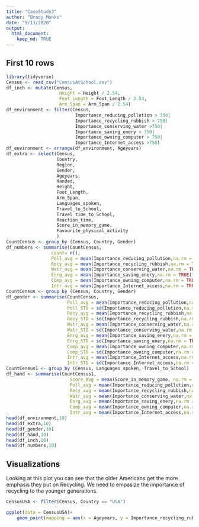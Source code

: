 ```yaml
---
title: "CaseStudy3"
author: "Brady Monks"
date: "9/13/2020"
output: 
  html_document:
    keep_md: TRUE
---
```



## First 10 rows


```r
library(tidyverse)
Census <- read_csv("CensusAtSchool.csv")
df_inch <- mutate(Census,
                    Height = Height / 2.54, 
                    Foot_Length = Foot_Length / 2.54,
                    Arm_Span = Arm_Span / 2.54)
df_environment <- filter(Census, 
                          Importance_reducing_pollution > 750|
                          Importance_recycling_rubbish > 750|
                          Importance_conserving_water >750|
                          Importance_saving_enery > 750|
                          Importance_owning_computer > 750|
                          Importance_Internet_access >750)
df_environment <- arrange(df_environment, Ageyears)
df_extra <- select(Census, 
                   Country, 
                   Region, 
                   Gender, 
                   Ageyears,
                   Handed,
                   Height,
                   Foot_Length,
                   Arm_Span,
                   Languages_spoken,
                   Travel_to_School,
                   Travel_time_to_School,
                   Reaction_time,
                   Score_in_memory_game,
                   Favourite_physical_activity
                   )
CountCensus <- group_by (Census, Country, Gender)
df_numbers <- summarise(CountCensus, 
                 count= n(),
                 Poll_avg = mean(Importance_reducing_pollution,na.rm = TRUE),
                 Recy_avg = mean(Importance_recycling_rubbish,na.rm = TRUE),
                 Watr_avg = mean(Importance_conserving_water,na.rm = TRUE),
                 Enrg_avg = mean(Importance_saving_enery,na.rm = TRUE),
                 Comp_avg = mean(Importance_owning_computer,na.rm = TRUE),
                 Intr_avg = mean(Importance_Internet_access,na.rm = TRUE))
CountCensus <- group_by (Census, Country, Gender)
df_gender <- summarise(CountCensus, 
                       Poll_avg = mean(Importance_reducing_pollution,na.rm = TRUE),
                       Poll_STD = sd(Importance_reducing_pollution,na.rm = TRUE),
                       Recy_avg = mean(Importance_recycling_rubbish,na.rm = TRUE),
                       Recy_STD = sd(Importance_recycling_rubbish,na.rm = TRUE),
                       Watr_avg = mean(Importance_conserving_water,na.rm = TRUE),
                       Watr_STD = sd(Importance_conserving_water,na.rm = TRUE),
                       Enrg_avg = mean(Importance_saving_enery,na.rm = TRUE),
                       Enrg_STD = sd(Importance_saving_enery,na.rm = TRUE),
                       Comp_avg = mean(Importance_owning_computer,na.rm = TRUE),
                       Comp_STD = sd(Importance_owning_computer,na.rm = TRUE),
                       Intr_avg = mean(Importance_Internet_access,na.rm = TRUE),
                       Intr_STD = sd(Importance_Internet_access,na.rm = TRUE))
CountCensus1 <- group_by (Census, Languages_spoken, Travel_to_School)
df_hand <- summarise(CountCensus1, 
                        Score_Avg = mean(Score_in_memory_game, na.rm = TRUE),
                        Poll_avg = mean(Importance_reducing_pollution,na.rm = TRUE),
                        Recy_avg = mean(Importance_recycling_rubbish,na.rm = TRUE),
                        Watr_avg = mean(Importance_conserving_water,na.rm = TRUE),
                        Enrg_avg = mean(Importance_saving_enery,na.rm = TRUE),
                        Comp_avg = mean(Importance_owning_computer,na.rm = TRUE),
                        Intr_avg = mean(Importance_Internet_access,na.rm = TRUE))
head(df_environment,10)
head(df_extra,10)
head(df_gender,10)
head(df_hand,10)
head(df_inch,10)
head(df_numbers,10)

```

## Visualizations

Looking at this plot you can see that the older Americans get the more emphasis they put on Recycling. We need to empasize the importance of recycling to the younger generations.
```r
CensusUSA <- filter(Census, Country == "USA")

ggplot(data = CensusUSA)+
    geom_point(mapping = aes(x = Ageyears, y = Importance_recycling_rubbish, shape = Gender))


```
